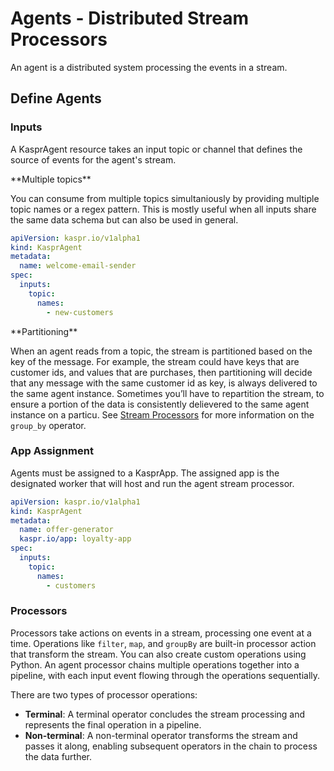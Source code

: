 
# Agents - Distributed Stream Processors

An agent is a distributed system processing the events in a stream. 

## Define Agents

### Inputs
A KasprAgent resource takes an input topic or channel that defines the source of events for the agent's stream.

<Callout type="info">
**Multiple topics**

You can consume from multiple topics simultaniously by providing multiple topic names or a regex pattern. This is mostly useful when all inputs share the same data schema but can also be used in general.
</Callout>

```yaml copy
apiVersion: kaspr.io/v1alpha1
kind: KasprAgent
metadata:
  name: welcome-email-sender
spec:
  inputs:
    topic:
      names:
        - new-customers
```

<Callout type="info">
**Partitioning**

When an agent reads from a topic, the stream is partitioned based on the key of the message. For example, the stream could have keys that are customer ids, and values that are purchases, then partitioning will decide that any message with the same customer id as key, is always delivered to the same agent instance.
Sometimes you’ll have to repartition the stream, to ensure a portion of the data is consistently delievered to the same agent instance on a particu. See [Stream Processors](#stream-processors) for more information on the `group_by` operator.
</Callout>

### App Assignment
Agents must be assigned to a KasprApp. The assigned app is the designated worker that will host and run the agent stream processor.

```yaml {5} copy
apiVersion: kaspr.io/v1alpha1
kind: KasprAgent
metadata:
  name: offer-generator
  kaspr.io/app: loyalty-app
spec:
  inputs:
    topic:
      names:
        - customers
```

### Processors

Processors take actions on events in a stream, processing one event at a time. Operations like `filter`, `map`, and `groupBy` are built-in processor action that transform the stream. You can also create custom operations using Python. An agent processor chains multiple operations together into a pipeline, with each input event flowing through the operations sequentially.

There are two types of processor operations:

- **Terminal**: A terminal operator concludes the stream processing and represents the final operation in a pipeline.
- **Non-terminal**: A non-terminal operator transforms the stream and passes it along, enabling subsequent operators in the chain to process the data further.